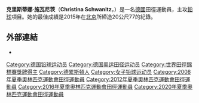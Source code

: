 {{Infobox sportsperson
| name           = 克里斯蒂娜·施瓦尼茨<br />''Christina Schwanitz''
| image          = 20150725 1825 DM Leichtathletik Frauen Kugelstoß 9917.jpg
| nationality    = [[德國|德國]]
| residence      = 
| birth_date     = {{birth date and age|1985|12|24}}
| birth_place    = [[東德|東德]][[德勒斯登|德勒斯登]]
| height         = {{height|m=1.80}}
| weight         = {{convert|105|kg|lb|abbr=on}}
| country        = {{GER}}
| sport          = [[田徑|田徑]]
| event          = 鉛球
| turnedpro      = 
| coach          = 
| worlds         = 
| regionals      = 
| nationals      = 
| olympics       = 
| highestranking = 
| pb             = '''室外'''：20.77 m (2015)<br />'''室內'''：20.05 m (2014) 
| medaltemplates = 
{{MedalSport|女子[[田徑|田徑]]}}
{{MedalCountry|{{GER}}}}
{{MedalCompetition|[[世界田徑錦標賽|世界田徑錦標賽]]}}
{{MedalGold|[[2015年世界田徑錦標賽|2015年 北京]]|鉛球}}
{{MedalSilver|[[2013年世界田徑錦標賽|2013年 莫斯科]]|鉛球}}
{{MedalBronze|[[2019年世界田徑錦標賽|2019年 多哈]]|鉛球}}
{{MedalCompetition|[[世界室內田徑錦標賽|世界室內田徑錦標賽]]}}
{{MedalSilver|[[2014年世界室內田徑錦標賽|2014年 索波特]]|鉛球}}
{{MedalCompetition|[[歐洲田徑錦標賽|歐洲田徑錦標賽]]}}
{{MedalGold|[[2014年歐洲田徑錦標賽|2014年 蘇黎世]]|鉛球}}
{{MedalGold|[[2016年歐洲田徑錦標賽|2016年 阿姆斯特丹]]|鉛球}}
{{MedalSilver|[[2018年歐洲田徑錦標賽|2018年 柏林]]|鉛球}}
{{MedalCompetition|[[歐洲室內田徑錦標賽|歐洲室內田徑錦標賽]]}}
{{MedalGold|[[2013年歐洲室內田徑錦標賽|2013年 哥特堡]]|鉛球}}
{{MedalSilver|[[2011年歐洲室內田徑錦標賽|2011年 巴黎]]|鉛球}}
{{MedalSilver|[[2019年歐洲室內田徑錦標賽|2019年 格拉斯哥]]|鉛球}}
{{MedalBronze|[[2021年歐洲室內田徑錦標賽|2021年 托倫]]|鉛球}}
}}
'''克里斯蒂娜·施瓦尼茨'''（'''Christina Schwanitz'''，{{bd|1985年|12月24日|catIdx=Schwanitz, Christina}}）是一名[[德國|德國]]田徑運動員，主攻[[鉛球|鉛球]]項目。她的最佳成績是2015年在[[北京|北京]]所締造20公尺77的紀錄。

== 外部連結 ==
{{commonscat|Christina Schwanitz}}
* {{IAAF name|id=201429|name=Christina Schwanitz}}

{{DEFAULTSORT:Schwanitz, Christina}}
[[Category:德国铅球运动员|Category:德国铅球运动员]]
[[Category:德国奥运田径运动员|Category:德国奥运田径运动员]]
[[Category:世界田徑錦標賽獎牌得主|Category:世界田徑錦標賽獎牌得主]]
[[Category:德累斯頓人|Category:德累斯頓人]]
[[Category:女子铅球运动员|Category:女子铅球运动员]]
[[Category:2008年夏季奧林匹克運動會田徑運動員|Category:2008年夏季奧林匹克運動會田徑運動員]]
[[Category:2012年夏季奧林匹克運動會田徑運動員|Category:2012年夏季奧林匹克運動會田徑運動員]]
[[Category:2016年夏季奧林匹克運動會田徑運動員|Category:2016年夏季奧林匹克運動會田徑運動員]]
[[Category:2020年夏季奧林匹克運動會田徑運動員|Category:2020年夏季奧林匹克運動會田徑運動員]]